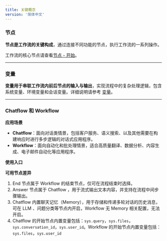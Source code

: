 ```yaml
---
title: 关键概念
version: '简体中文'
---
```


### 节点

**节点是工作流的关键构成**，通过连接不同功能的节点，执行工作流的一系列操作。

工作流的核心节点请查看[节点 - 开始](./nodes/start)。

***

### 变量

**变量用于串联工作流内前后节点的输入与输出**，实现流程中的复杂处理逻辑，包含系统变量、环境变量和会话变量。详细说明请参考 [变量](./variables)。

***

### Chatflow 和 Workflow

**应用场景**

* **Chatflow**：面向对话类情景，包括客户服务、语义搜索、以及其他需要在构建响应时进行多步逻辑的对话式应用程序。
* **Workflow**：面向自动化和批处理情景，适合高质量翻译、数据分析、内容生成、电子邮件自动化等应用程序。

**使用入口**

**可用节点差异**

1. End 节点属于 Workflow 的结束节点，仅可在流程结束时选择。
2. Answer 节点属于 Chatflow ，用于流式输出文本内容，并支持在流程中间步骤输出。
3. Chatflow 内置聊天记忆（Memory），用于存储和传递多轮对话的历史消息，可在 LLM 、问题分类等节点内开启，Workflow 无 Memory 相关配置，无法开启。
4. Chatflow 的开始节点内置变量包括：`sys.query`，`sys.files`，`sys.conversation_id`，`sys.user_id`。Workflow 的开始节点内置变量包括：`sys.files`，`sys.user_id`
